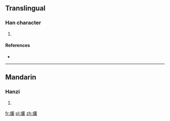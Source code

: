 ==Translingual==

===Han character===
{{Han char|rn=86|rad=火|as=18|sn=22|four=|canj=火廿金水 (FTCE)}}

# {{defn|Han|sort=火18}}

====References====
* {{Han ref|kx=0687.290|dkj=19610|dj=1099.140|hdz=32249.060|uh=721C|ud=29212}}

----

==Mandarin==

===Hanzi===
{{cmn-hanzi|pin=[[cóng]] ([[cong2]])|wg=ts'ung<sup>2</sup>}}

# {{defn|lang=cmn|sort=火18}}

[[fr:爜]]
[[pl:爜]]
[[zh:爜]]